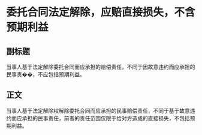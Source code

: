 # 委托合同法定解除，应赔直接损失，不含预期利益
## 副标题
当事人基于法定解除委托合同而应承担的赔偿责任，不同于因故意违约而应承担的民事责��，不应包括预期利益。
## 正文
当事人基于法定解除权解除委托合同而应承担的民事赔偿责任，不同于基于故意违约而应承担的民事责任，前者的责任范围仅限于给对方造成的直接损失，不包括预期利益。